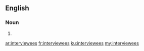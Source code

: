==English==

===Noun===
{{head|en|plural}}

# {{plural of|interviewee|lang=en|nocat=1}}

[[ar:interviewees]]
[[fr:interviewees]]
[[ku:interviewees]]
[[my:interviewees]]